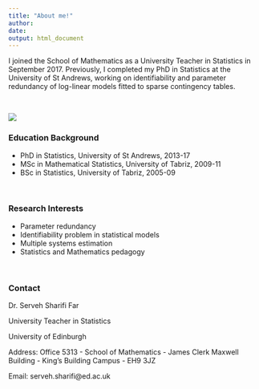 ```yaml
---
title: "About me!"
author: 
date: 
output: html_document
---
```


I joined the School of Mathematics as a University Teacher in Statistics in September 2017. Previously, I completed my PhD in Statistics at the University of St Andrews, working on identifiability and parameter redundancy of log-linear models fitted to sparse contingency tables.


$~$


![](pic.jpg)


### Education Background

-  PhD in Statistics, University of St Andrews, 2013-17
-  MSc in Mathematical Statistics, University of Tabriz, 2009-11
-  BSc in Statistics, University of Tabriz, 2005-09


$~$

### Research Interests

- Parameter redundancy
- Identifiability problem in statistical models
- Multiple systems estimation
- Statistics and Mathematics pedagogy

$~$

### Contact

Dr. Serveh Sharifi Far 

University Teacher in Statistics

University of Edinburgh


Address: Office 5313 - School of Mathematics - 
James Clerk Maxwell Building - 
King's Building Campus - 
EH9 3JZ

Email: serveh.sharifi@ed.ac.uk

